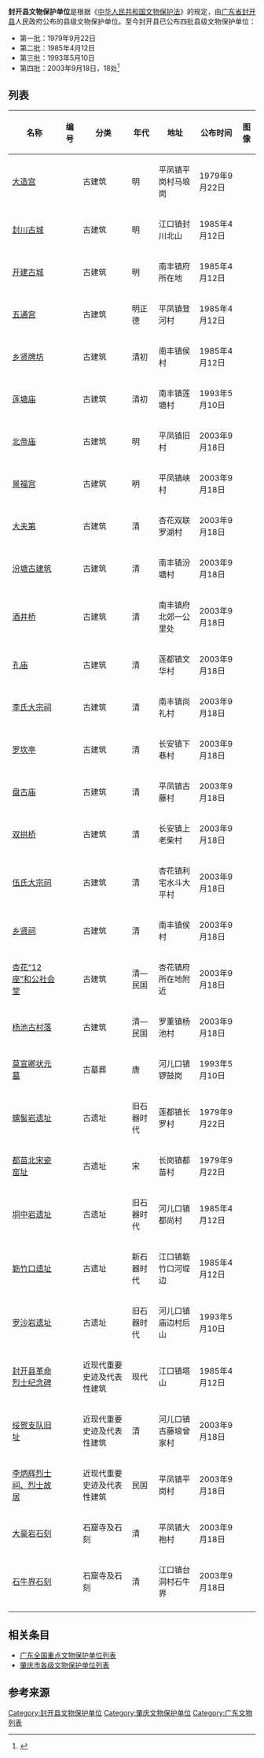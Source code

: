 '''封开县文物保护单位'''是根据《[[中华人民共和国文物保护法|中华人民共和国文物保护法]]》的规定，由[[广东省|广东省]][[封开县|封开县]]人民政府公布的县级文物保护单位。至今封开县已公布四批县级文物保护单位：
* 第一批：1979年9月22日
* 第二批：1985年4月12日
* 第三批：1993年5月10日
* 第四批：2003年9月18日，18处<ref>{{cite news|title=“岭南古都”广东封开再增十八处文物保护单位|url=http://news.sina.com.cn/o/2003-10-20/1003953342s.shtml|accessdate=2014-12-15|newspaper=中国新闻网|date=2003-10-20|archive-date=2014-12-16|archive-url=https://web.archive.org/web/20141216011844/http://news.sina.com.cn/o/2003-10-20/1003953342s.shtml|dead-url=no}}</ref>

== 列表 ==
{| class="wikitable sortable"
|- 
!名称 
!编号
!分类 
!年代
!地址
!公布时间
!图像
|-
| [[大造宫|大造宫]] ||   || 古建筑 || 明 || 平凤镇平岗村马埌岗 || 1979年9月22日 || 
|-
| [[封川古城|封川古城]] ||   || 古建筑 || 明 || 江口镇封川北山 || 1985年4月12日 || 
|-
| [[开建古城|开建古城]] ||   || 古建筑 || 明 || 南丰镇府所在地 || 1985年4月12日 || 
|-
| [[五通宫|五通宫]] ||   || 古建筑 || 明正德 || 平凤镇登河村 || 1985年4月12日 || 
|-
| [[乡贤牌坊|乡贤牌坊]] ||   || 古建筑 || 清初 || 南丰镇侯村 || 1985年4月12日 || 
|-
| [[莲塘庙|莲塘庙]] ||   || 古建筑 || 清初 || 南丰镇莲塘村 || 1993年5月10日 || 
|-
| [[北帝廟_(平鳳鎮舊村)|北帝庙]] ||   || 古建筑 || 明 || 平凤镇旧村 || 2003年9月18日 || 
|-
| [[景福宫|景福宫]] ||   || 古建筑 || 明 || 平凤镇峡村 || 2003年9月18日 || 
|-
| [[大夫第|大夫第]] ||   || 古建筑 || 清 || 杏花双联罗湖村 || 2003年9月18日 || 
|-
| [[汾塘古建筑|汾塘古建筑]] ||   || 古建筑 || 清 || 南丰镇汾塘村 || 2003年9月18日 || 
|-
| [[酒井桥|酒井桥]] ||   || 古建筑 || 清 || 南丰镇府北郊一公里处 || 2003年9月18日 || 
|-
| [[孔庙|孔庙]] ||   || 古建筑 || 清 || 莲都镇文华村 || 2003年9月18日 || 
|-
| [[李氏大宗祠|李氏大宗祠]] ||   || 古建筑 || 清 || 南丰镇尚礼村 || 2003年9月18日 || 
|-
| [[罗坎亭|罗坎亭]] ||   || 古建筑 || 清 || 长安镇下巷村 || 2003年9月18日 || 
|-
| [[盘古庙|盘古庙]] ||   || 古建筑 || 清 || 平凤镇古藤村 || 2003年9月18日 || 
|-
| [[双拱桥|双拱桥]] ||   || 古建筑 || 清 || 长安镇上老柴村 || 2003年9月18日 || 
|-
| [[伍氏大宗祠|伍氏大宗祠]] ||   || 古建筑 || 清 || 杏花镇利宅水斗大平村 || 2003年9月18日 || 
|-
| [[侯村乡贤祠|乡贤祠]] ||   || 古建筑 || 清 || 南丰镇侯村 || 2003年9月18日 || 
|-
| [[杏花“12座”和公社会堂|杏花“12座”和公社会堂]] ||   || 古建筑 || 清—民国 || 杏花镇府所在地附近 || 2003年9月18日 || 
|-
| [[杨池古村落|杨池古村落]] ||   || 古建筑 || 清—民国 || 罗董镇杨池村 || 2003年9月18日 || 
|-
| [[莫宣卿状元墓|莫宣卿状元墓]] ||   || 古墓葬 || 唐 || 河儿口镇锣鼓岗 || 1993年5月10日 || 
|-
| [[螺髻岩遗址|螺髻岩遗址]] ||   || 古遗址 || 旧石器时代 || 莲都镇长罗村 || 1979年9月22日 || 
|-
| [[都苗北宋瓷窑址|都苗北宋瓷窑址]] ||   || 古遗址 || 宋 || 长岗镇都苗村 || 1979年9月22日 || 
|-
| [[垌中岩遗址|垌中岩遗址]] ||   || 古遗址 || 旧石器时代 || 河儿口镇都尚村 || 1985年4月12日 || 
|-
| [[簕竹口遗址|簕竹口遗址]] ||   || 古遗址 || 新石器时代 || 江口镇簕竹口河堤边 || 1985年4月12日 || 
|-
| [[罗沙岩遗址|罗沙岩遗址]] ||   || 古遗址 || 旧石器时代 || 河儿口镇庙边村后山 || 1993年5月10日 || 
|-
| [[封开县革命烈士纪念碑|封开县革命烈士纪念碑]] ||   || 近现代重要史迹及代表性建筑 || 现代 || 江口镇塔山 || 1985年4月12日 || 
|-
| [[绥贺支队旧址|绥贺支队旧址]] ||   || 近现代重要史迹及代表性建筑 || 清 || 河儿口镇古藤埌曾家村 || 2003年9月18日 || 
|-
| [[李炳辉烈士祠、烈士故居|李炳辉烈士祠、烈士故居]] ||   || 近现代重要史迹及代表性建筑 || 民国 || 平凤镇平岗村 || 2003年9月18日 || 
|-
| [[大豪岩石刻|大豪岩石刻]] ||   || 石窟寺及石刻 || 清 || 平凤镇大袍村 || 2003年9月18日 || 
|-
| [[石牛界石刻|石牛界石刻]] ||   || 石窟寺及石刻 || 清 || 江口镇台洞村石牛界 || 2003年9月18日 || 
|-
|}

== 相关条目 ==
* [[广东全国重点文物保护单位列表|广东全国重点文物保护单位列表]]
* [[肇庆市各级文物保护单位列表|肇庆市各级文物保护单位列表]]

== 参考来源 ==
<references />

{{肇庆}}
{{广东全国重点文物保护单位}}
{{肇庆市境内的广东省文物保护单位}}
{{广东文保}}

[[Category:封开县文物保护单位|Category:封开县文物保护单位]]
[[Category:肇庆文物保护单位|Category:肇庆文物保护单位]]
[[Category:广东文物列表|Category:广东文物列表]]